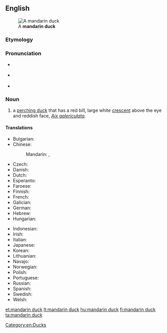 ==English==
[[Image:Mandarin.duck.arp.jpg|thumb|A '''mandarin duck''']]

===Etymology===
{{rfe}}

===Pronunciation===
* {{a|UK}} {{IPA|/ˈmændərɪn dʌk/}}
* {{a|US}} {{IPA|/ˈmændərɪn dʌk/}}
* {{rhymes|ʌk}}

===Noun===
{{wikipedia}}
{{en-noun|head=[[mandarin]] [[duck]]}}

# a [[perching duck]] that has a red bill, large white [[crescent]] above the eye and reddish face, ''[[Aix galericulata]]''.

====Translations====
{{trans-top|bird}}
* Bulgarian: {{t|bg|мандаринка|tr=mandarinka|f}}
* Chinese:
*: Mandarin: {{t|cmn|鴛鴦}}, {{t+|cmn|鸳鸯|tr=yuān yāng}}
* Czech: {{t|cs|kachnička mandarinská|f}}
* Danish: {{t|da|mandarinand|c}}
* Dutch: {{t|nl|mandarijneend}}
* Esperanto: {{t|eo|mandarenanaso}}
* Faroese: {{t|fo|seglont|f}}
* Finnish: {{t+|fi|mandariinisorsa}}
* French: {{t+|fr|canard mandarin|m}}
* Galician: {{t|gl|pato mandarín|m}}
* German: {{t+|de|Mandarinente|f}}
* Hebrew: {{t|he|מנדרין סיני|tr=mandarin sini|m}}
* Hungarian: {{t+|hu|mandarinréce}}
{{trans-mid}}
* Indonesian: {{t|id|bebek mandarin}}
* Irish: {{t|ga|lacha mhandrach|f}}
* Italian: {{t|it|anatra mandarina|f}}
* Japanese: {{t|ja|オシドリ|tr=oshidori}}
* Korean: {{t+|ko|원앙|tr=wonang}}
* Lithuanian: {{t+|lt|mandarininė antis}}
* Navajo: {{t|nv|Náátsʼózídę́ę́ʼ naalʼeełí}}
* Norwegian: {{t|no|mandarinand}}
* Polish: {{t+|pl|mandarynka|f}}
* Portuguese: {{t|pt|pato-mandarim|m}}
* Russian: {{t+|ru|мандаринка|f}}
* Spanish: {{t|es|pato mandarín|m}}
* Swedish: {{t|sv|mandarinand|c}}
* Welsh: {{t|cy|hwyaden gribog}}
{{trans-bottom}}

[[Category:en:Ducks]]

[[et:mandarin duck]]
[[lt:mandarin duck]]
[[hu:mandarin duck]]
[[fi:mandarin duck]]
[[ta:mandarin duck]]